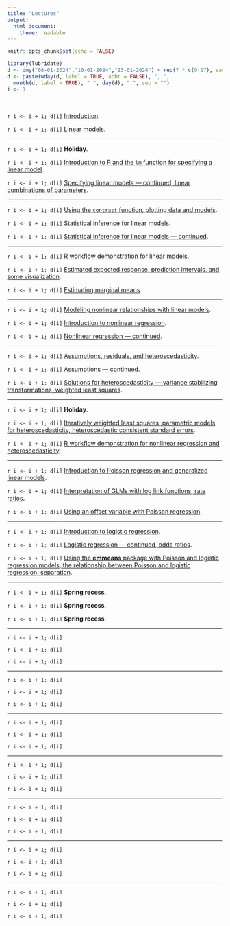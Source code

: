 ```yaml
---
title: "Lectures"
output: 
  html_document: 
    theme: readable
---
```


```r
knitr::opts_chunk$set(echo = FALSE)
```

```r
library(lubridate)
d <- dmy("08-01-2024","10-01-2024","23-01-2024") + rep(7 * c(0:17), each = 3)
d <- paste(wday(d, label = TRUE, abbr = FALSE), ", ", 
  month(d, label = TRUE), " ", day(d), ".", sep = "")
i <- 1
```

&nbsp;

`r i <- i + 1; d[i]` [Introduction](lecture-01-10-2024.html).

`r i <- i + 1; d[i]` [Linear models](lecture-01-12-2024.html). 

***

`r i <- i + 1; d[i]` **Holiday**. 

`r i <- i + 1; d[i]` [Introduction to R and the `lm` function for specifying a linear model](lecture-01-17-2024.html). 

`r i <- i + 1; d[i]` [Specifying linear models --- continued, linear combinations of parameters](lecture-01-19-2024.html).
 
***

`r i <- i + 1; d[i]` [Using the `contrast` function, plotting data and models](lecture-01-22-2024.html). 

`r i <- i + 1; d[i]` [Statistical inference for linear models](lecture-01-24-2024.html). 

`r i <- i + 1; d[i]` [Statistical inference for linear models --- continued](lecture-01-26-2024.html). 
 
***

`r i <- i + 1; d[i]` [R workflow demonstration for linear models](lecture-01-29-2024.html).

`r i <- i + 1; d[i]` [Estimated expected response, prediction intervals, and some visualization](lecture-01-31-2024.html).

`r i <- i + 1; d[i]` [Estimating marginal means](lecture-02-02-2024.html). 
 
***

`r i <- i + 1; d[i]` [Modeling nonlinear relationships with linear models](lecture-02-05-2024.html).

`r i <- i + 1; d[i]` [Introduction to nonlinear regression](lecture-02-07-2024.html). 

`r i <- i + 1; d[i]` [Nonlinear regression --- continued](lecture-02-09-2024.html).
 
***

`r i <- i + 1; d[i]` [Assumptions, residuals, and heteroscedasticity](lecture-02-12-2024.html).

`r i <- i + 1; d[i]` [Assumptions --- continued](lecture-02-14-2024.html).

`r i <- i + 1; d[i]` [Solutions for heteroscedasticity --- variance stabilizing transformations, weighted least squares](lecture-02-16-2024.html).
 
***

`r i <- i + 1; d[i]` **Holiday**.

`r i <- i + 1; d[i]` [Iteratively weighted least squares, parametric models for heteroscedasticity, heteroscedastic consistent standard errors](lecture-02-21-2024.html).

`r i <- i + 1; d[i]` [R workflow demonstration for nonlinear regression and heteroscedasticity](lecture-02-23-2024.html).
 
***

`r i <- i + 1; d[i]` [Introduction to Poisson regression and generalized linear models](lecture-02-26-2024.html).

`r i <- i + 1; d[i]` [Interpretation of GLMs with log link functions, rate ratios](lecture-02-28-2024.html).

`r i <- i + 1; d[i]` [Using an offset variable with Poisson regression](lecture-03-01-2024.html).
 
***

`r i <- i + 1; d[i]` [Introduction to logistic regression](lecture-03-04-2024.html). 

`r i <- i + 1; d[i]` [Logistic regression --- continued, odds ratios](lecture-03-06-2024.html).

`r i <- i + 1; d[i]` [Using the **emmeans** package with Poisson and logistic regression models, the relationship between Poisson and logistic regression, separation](lecture-03-08-2024.html).
 
***

`r i <- i + 1; d[i]` **Spring recess**.

`r i <- i + 1; d[i]` **Spring recess**.

`r i <- i + 1; d[i]` **Spring recess**.
 
***

`r i <- i + 1; d[i]` 

`r i <- i + 1; d[i]` 

`r i <- i + 1; d[i]` 
 
***

`r i <- i + 1; d[i]` 

`r i <- i + 1; d[i]` 

`r i <- i + 1; d[i]` 
 
***

`r i <- i + 1; d[i]` 

`r i <- i + 1; d[i]` 
 
`r i <- i + 1; d[i]` 
 
***

`r i <- i + 1; d[i]` 

`r i <- i + 1; d[i]` 

`r i <- i + 1; d[i]` 
 
***

`r i <- i + 1; d[i]` 

`r i <- i + 1; d[i]` 

`r i <- i + 1; d[i]` 
 
***

`r i <- i + 1; d[i]` 

`r i <- i + 1; d[i]` 

`r i <- i + 1; d[i]` 
 
***

`r i <- i + 1; d[i]` 

`r i <- i + 1; d[i]` 

`r i <- i + 1; d[i]` 






